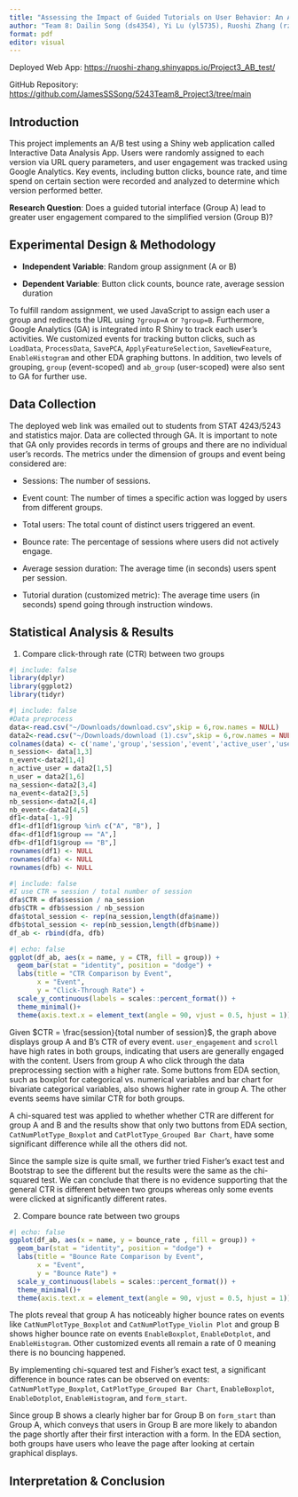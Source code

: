 ```yaml
---
title: "Assessing the Impact of Guided Tutorials on User Behavior: An A/B Test in Interactive Data Analysis App"
author: "Team 8: Dailin Song (ds4354), Yi Lu (yl5735), Ruoshi Zhang (rz2699)"
format: pdf
editor: visual
---
```


Deployed Web App: <https://ruoshi-zhang.shinyapps.io/Project3_AB_test/>

GitHub Repository: <https://github.com/JamesSSSong/5243Team8_Project3/tree/main>

## Introduction

This project implements an A/B test using a Shiny web application called Interactive Data Analysis App. Users were randomly assigned to each version via URL query parameters, and user engagement was tracked using Google Analytics. Key events, including button clicks, bounce rate, and time spend on certain section were recorded and analyzed to determine which version performed better.

**Research Question**: Does a guided tutorial interface (Group A) lead to greater user engagement compared to the simplified version (Group B)?

## Experimental Design & Methodology

-   **Independent Variable**: Random group assignment (A or B)

-   **Dependent Variable**: Button click counts, bounce rate, average session duration

To fulfill random assignment, we used JavaScript to assign each user a group and redirects the URL using `?group=A` or `?group=B`. Furthermore, Google Analytics (GA) is integrated into R Shiny to track each user's activities. We customized events for tracking button clicks, such as `LoadData`, `ProcessData`, `SavePCA`, `ApplyFeatureSelection`, `SaveNewFeature`, `EnableHistogram` and other EDA graphing buttons. In addition, two levels of grouping, `group` (event-scoped) and `ab_group` (user-scoped) were also sent to GA for further use.

## Data Collection

The deployed web link was emailed out to students from STAT 4243/5243 and statistics major. Data are collected through GA. It is important to note that GA only provides records in terms of groups and there are no individual user's records. The metrics under the dimension of groups and event being considered are:

-   Sessions: The number of sessions.

-   Event count: The number of times a specific action was logged by users from different groups.

-   Total users: The total count of distinct users triggered an event.

-   Bounce rate: The percentage of sessions where users did not actively engage.

-   Average session duration: The average time (in seconds) users spent per session.

-   Tutorial duration (customized metric): The average time users (in seconds) spend going through instruction windows.

## Statistical Analysis & Results

1.  Compare click-through rate (CTR) between two groups

```r
#| include: false
library(dplyr)
library(ggplot2)
library(tidyr)
```

```r
#| include: false
#Data preprocess
data<-read.csv("~/Downloads/download.csv",skip = 6,row.names = NULL)
data2<-read.csv("~/Downloads/download (1).csv",skip = 6,row.names = NULL)
colnames(data) <- c('name','group','session','event','active_user','user','bounce_rate','session_time' )
n_session<- data[1,3]
n_event<-data2[1,4]
n_active_user = data2[1,5]
n_user = data2[1,6]
na_session<-data2[3,4]
na_event<-data2[3,5]
nb_session<-data2[4,4]
nb_event<-data2[4,5]
df1<-data[-1,-9]
df1<-df1[df1$group %in% c("A", "B"), ]
dfa<-df1[df1$group == "A",]
dfb<-df1[df1$group == "B",]
rownames(df1) <- NULL  
rownames(dfa) <- NULL  
rownames(dfb) <- NULL  
```

```r
#| include: false
#I use CTR = session / total number of session
dfa$CTR = dfa$session / na_session
dfb$CTR = dfb$session / nb_session
dfa$total_session <- rep(na_session,length(dfa$name))
dfb$total_session <- rep(nb_session,length(dfb$name))
df_ab <- rbind(dfa, dfb)
```

```r
#| echo: false
ggplot(df_ab, aes(x = name, y = CTR, fill = group)) +
  geom_bar(stat = "identity", position = "dodge") +
  labs(title = "CTR Comparison by Event",
       x = "Event",
       y = "Click-Through Rate") +
  scale_y_continuous(labels = scales::percent_format()) +
  theme_minimal()+
  theme(axis.text.x = element_text(angle = 90, vjust = 0.5, hjust = 1))
```

Given $CTR = \frac{session}{total number of session}$, the graph above displays group A and B's CTR of every event. `user_engagement` and `scroll` have high rates in both groups, indicating that users are generally engaged with the content. Users from group A who click through the data preprocessing section with a higher rate. Some buttons from EDA section, such as boxplot for categorical vs. numerical variables and bar chart for bivariate categorical variables, also shows higher rate in group A. The other events seems have similar CTR for both groups.

A chi-squared test was applied to whether whether CTR are different for group A and B and the results show that only two buttons from EDA section, `CatNumPlotType_Boxplot` and `CatPlotType_Grouped Bar Chart`, have some significant difference while all the others did not.

Since the sample size is quite small, we further tried Fisher's exact test and Bootstrap to see the different but the results were the same as the chi-squared test. We can conclude that there is no evidence supporting that the general CTR is different between two groups whereas only some events were clicked at significantly different rates.

2.  Compare bounce rate between two groups

```r
#| echo: false
ggplot(df_ab, aes(x = name, y = bounce_rate , fill = group)) +
  geom_bar(stat = "identity", position = "dodge") +
  labs(title = "Bounce Rate Comparison by Event",
       x = "Event",
       y = "Bounce Rate") +
  scale_y_continuous(labels = scales::percent_format()) +
  theme_minimal()+
  theme(axis.text.x = element_text(angle = 90, vjust = 0.5, hjust = 1))
```

The plots reveal that group A has noticeably higher bounce rates on events like `CatNumPlotType_Boxplot` and `CatNumPlotType_Violin Plot` and group B shows higher bounce rate on events `EnableBoxplot`, `EnableDotplot`, and `EnableHistogram`. Other customized events all remain a rate of 0 meaning there is no bouncing happened.

By implementing chi-squared test and Fisher's exact test, a significant difference in bounce rates can be observed on events: `CatNumPlotType_Boxplot`, `CatPlotType_Grouped Bar Chart`, `EnableBoxplot`, `EnableDotplot`, `EnableHistogram`, and `form_start`.

Since group B shows a clearly higher bar for Group B on `form_start` than Group A, which conveys that users in Group B are more likely to abandon the page shortly after their first interaction with a form. In the EDA section, both groups have users who leave the page after looking at certain graphical displays.

## Interpretation & Conclusion
